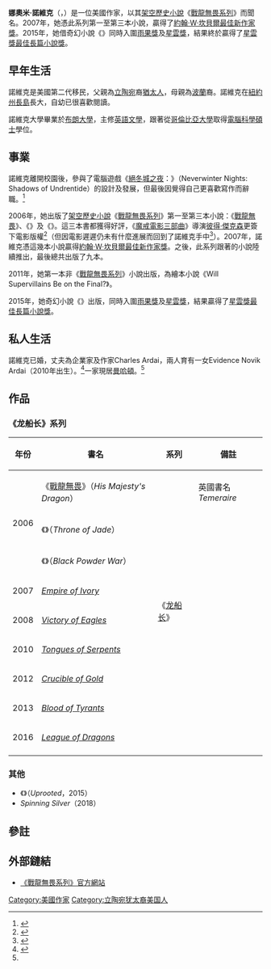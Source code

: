 {{Infobox writer <!-- for more information see [[:Template:Infobox_writer/doc|:Template:Infobox writer/doc]] -->
|image       = Naomi_Novik_July08.jpg
|imagesize   =
|name        = 娜奧米·諾維克
|caption     =
|birth_date  = {{Birth date and age|1973|04|30}}
|birth_place = 美國紐約
|death_date  =
|death_place =
|occupation  = 作家、電腦工程師
|nationality = {{USA}}
|period      = 
|genre       = [[歷史奇幻|歷史奇幻]]/[[架空歷史小說|架空歷史小說]]
|subject     =
|movement    =
|debut_works = 
|spouse      = [[Charles_Ardai|Charles Ardai]]
|partner     =
|children    =
|relatives   =
|influences  =
|influenced  =
|website     = {{URL|http://www.temeraire.org/}}
|footnotes   =
|}}
'''娜奧米·諾維克'''（{{lang|en|Naomi Novik}}，{{bd|1973年|4月30日|||}}）是一位美國作家，以其[[架空歷史小說|架空歷史小說]]《[[戰龍無畏系列|戰龍無畏系列]]》而聞名。2007年，她憑此系列第一至第三本小說，贏得了[[約翰·W·坎貝爾最佳新作家獎|約翰·W·坎貝爾最佳新作家獎]]。2015年，她借奇幻小說《{{link-en|盤根之森|Uprooted (novel)}}》同時入圍[[雨果獎|雨果獎]]及[[星雲獎|星雲獎]]，結果終於贏得了[[星雲獎最佳長篇小說獎|星雲獎最佳長篇小說獎]]。

==早年生活==
諾維克是美國第二代移民，父親為[[立陶宛|立陶宛]]裔[[猶太人|猶太人]]，母親為[[波蘭|波蘭]]裔。諾維克在[[紐約州|紐約州]][[長島_(紐約州)|長島]]長大，自幼已很喜歡閱讀。

諾維克大學畢業於[[布朗大學|布朗大學]]，主修[[英語文學|英語文學]]，跟著從[[哥倫比亞大學|哥倫比亞大學]]取得[[電腦科學|電腦科學]][[碩士|碩士]]學位。

==事業==
諾維克離開校園後，參與了電腦遊戲《[[絕冬城之夜|絕冬城之夜]]：{{link-en|絕冬城之夜：黯影之心|Neverwinter Nights: Shadows of Undrentide|黯影之心}}》（Neverwinter Nights: Shadows of Undrentide）的設計及發展，但最後因覺得自己更喜歡寫作而辭職。<ref name=NewYorkTimes>{{cite news|url=https://www.nytimes.com/2006/10/11/books/11novi.html?ex=1318219200&en=0fed0d396b94be0d&ei=5090&partner=rssuserland&emc=rss|title=A New Writer Is Soaring on the Wings of a Dragon|date=2006-10-11|work=The New York Times|first=Julie|last=Bosman|accessdate=2010-05-19|archive-date=2020-11-21|archive-url=https://web.archive.org/web/20201121104702/https://www.nytimes.com/2006/10/11/books/11novi.html?ex=1318219200&en=0fed0d396b94be0d&ei=5090&partner=rssuserland&emc=rss|dead-url=no}}</ref>

2006年，她出版了[[架空歷史小說|架空歷史小說]]《[[戰龍無畏系列|戰龍無畏系列]]》第一至第三本小說：《[[戰龍無畏|戰龍無畏]]》、《{{link-en|戰龍無畏2：勇闖皇城|Throne of Jade}}》及《{{link-en|戰龍無畏3：荒漠奇航|Black Powder War}}》。這三本書都獲得好評，《[[魔戒電影三部曲|魔戒電影三部曲]]》導演[[彼得·傑克森|彼得·傑克森]]更簽下電影版權<ref>{{cite news |url=https://www.theguardian.com/film/2006/sep/12/books.news |title=Peter Jackson enters dragons' den |date=12 September 2006 |work=[[The_Guardian|The Guardian]] |accessdate=2018-01-05 |archive-date=2021-02-14 |archive-url=https://web.archive.org/web/20210214105919/https://www.theguardian.com/film/2006/sep/12/books.news |dead-url=no }}</ref>（但因電影遲遲仍未有什麼進展而回到了諾維克手中<ref>{{Cite web |url=https://www.reddit.com/r/YAwriters/comments/476y90/ama_naomi_novik_author_of_uprooted_the_temeraire/ |title=存档副本 |accessdate=2018-01-05 |archive-date=2016-07-22 |archive-url=https://web.archive.org/web/20160722213850/https://www.reddit.com/r/YAwriters/comments/476y90/ama_naomi_novik_author_of_uprooted_the_temeraire/ |dead-url=no }}</ref>）。2007年，諾維克憑這幾本小說贏得[[約翰·W·坎貝爾最佳新作家獎|約翰·W·坎貝爾最佳新作家獎]]。之後，此系列跟著的小說陸續推出，最後總共出版了九本。

2011年，她第一本非《[[戰龍無畏系列|戰龍無畏系列]]》小說出版，為繪本小說《Will Supervillains Be on the Final?》。

2015年，她奇幻小說《{{link-en|盤根之森|Uprooted (novel)}}》出版，同時入圍[[雨果獎|雨果獎]]及[[星雲獎|星雲獎]]，結果贏得了[[星雲獎最佳長篇小說獎|星雲獎最佳長篇小說獎]]。

==私人生活==
諾維克已婚，丈夫為企業家及作家Charles Ardai，兩人育有一女Evidence Novik Ardai（2010年出生）。<ref>{{cite web|url=http://www.naominovik.com/2011/04/temeraire-fanart-contest-results/|title=Temeraire Fanart Contest Results!|accessdate=2018-01-05|archive-date=2015-03-08|archive-url=https://archive.is/20150308175244/http://www.naominovik.com/2011/04/temeraire-fanart-contest-results/|dead-url=yes}}</ref>一家現居[[曼哈頓|曼哈頓]]。<ref name=NewYorkTimes/>

==作品==
===《龙船长》系列===
{| class="wikitable sortable"
|-
! 年份
! 書名
! 系列
! 備註
|-
| rowspan=3|2006
| 《[[戰龍無畏|戰龍無畏]]》（''His Majesty's Dragon''）
| rowspan=9|《[[龙船长|龙船长]]》
| 英國書名''Temeraire''
|-
|《{{link-en|戰龍無畏2：勇闖皇城|Throne of Jade}}》（''Throne of Jade''）
|
|-
|《{{link-en|戰龍無畏3：荒漠奇航|Black Powder War}}》（''Black Powder War''）
|
|-
| 2007
| ''[[Empire_of_Ivory|Empire of Ivory]]''
|
|-
| 2008
| ''[[Victory_of_Eagles|Victory of Eagles]]''
|
|-
| 2010
| ''[[Tongues_of_Serpents|Tongues of Serpents]]''
|
|-
| 2012
| ''[[Crucible_of_Gold|Crucible of Gold]]''
|
|-
| 2013
| ''[[Blood_of_Tyrants|Blood of Tyrants]]''
|
|-
| 2016
| ''[[League_of_Dragons|League of Dragons]]''
|
|-
|}
===其他===
*《{{link-en|盤根之森|Uprooted (novel)}}》（''Uprooted''，2015）
* ''Spinning Silver''（2018）

==參註==
{{reflist}}

==外部鏈結==
* [https://web.archive.org/web/20070704215327/http://temeraire.org/ 《戰龍無畏系列》官方網站]

{{DEFAULTSORT:Novik, Naomi}}
[[Category:美國作家|Category:美國作家]]
[[Category:立陶宛犹太裔美国人|Category:立陶宛犹太裔美国人]]